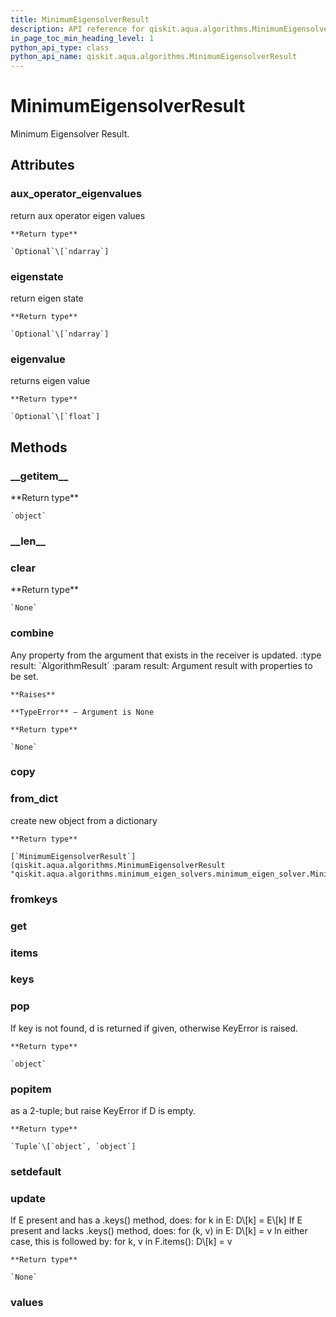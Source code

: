 ```yaml
---
title: MinimumEigensolverResult
description: API reference for qiskit.aqua.algorithms.MinimumEigensolverResult
in_page_toc_min_heading_level: 1
python_api_type: class
python_api_name: qiskit.aqua.algorithms.MinimumEigensolverResult
---
```


# MinimumEigensolverResult

<Class id="qiskit.aqua.algorithms.MinimumEigensolverResult" github="https://github.com/qiskit-community/qiskit-aqua/tree/stable/0.7/qiskit/aqua/algorithms/minimum_eigen_solvers/minimum_eigen_solver.py" signature="MinimumEigensolverResult(a_dict=None)">
  Minimum Eigensolver Result.

  ## Attributes

  ### aux\_operator\_eigenvalues

  <Attribute id="qiskit.aqua.algorithms.MinimumEigensolverResult.aux_operator_eigenvalues" name="aux_operator_eigenvalues" signature="Union[None, numpy.ndarray]">
    return aux operator eigen values

    **Return type**

    `Optional`\[`ndarray`]
  </Attribute>

  ### eigenstate

  <Attribute id="qiskit.aqua.algorithms.MinimumEigensolverResult.eigenstate" name="eigenstate" signature="Union[None, numpy.ndarray]">
    return eigen state

    **Return type**

    `Optional`\[`ndarray`]
  </Attribute>

  ### eigenvalue

  <Attribute id="qiskit.aqua.algorithms.MinimumEigensolverResult.eigenvalue" name="eigenvalue" signature="Union[None, float]">
    returns eigen value

    **Return type**

    `Optional`\[`float`]
  </Attribute>

  ## Methods

  ### \_\_getitem\_\_

  <Function id="qiskit.aqua.algorithms.MinimumEigensolverResult.__getitem__" name="__getitem__" signature="MinimumEigensolverResult.__getitem__(key)">
    **Return type**

    `object`
  </Function>

  ### \_\_len\_\_

  <Function id="qiskit.aqua.algorithms.MinimumEigensolverResult.__len__" name="__len__" signature="MinimumEigensolverResult.__len__()" />

  ### clear

  <Function id="qiskit.aqua.algorithms.MinimumEigensolverResult.clear" name="clear" signature="MinimumEigensolverResult.clear()">
    **Return type**

    `None`
  </Function>

  ### combine

  <Function id="qiskit.aqua.algorithms.MinimumEigensolverResult.combine" name="combine" signature="MinimumEigensolverResult.combine(result)">
    Any property from the argument that exists in the receiver is updated. :type result: `AlgorithmResult` :param result: Argument result with properties to be set.

    **Raises**

    **TypeError** – Argument is None

    **Return type**

    `None`
  </Function>

  ### copy

  <Function id="qiskit.aqua.algorithms.MinimumEigensolverResult.copy" name="copy" signature="MinimumEigensolverResult.copy()" />

  ### from\_dict

  <Function id="qiskit.aqua.algorithms.MinimumEigensolverResult.from_dict" name="from_dict" signature="static MinimumEigensolverResult.from_dict(a_dict)">
    create new object from a dictionary

    **Return type**

    [`MinimumEigensolverResult`](qiskit.aqua.algorithms.MinimumEigensolverResult "qiskit.aqua.algorithms.minimum_eigen_solvers.minimum_eigen_solver.MinimumEigensolverResult")
  </Function>

  ### fromkeys

  <Function id="qiskit.aqua.algorithms.MinimumEigensolverResult.fromkeys" name="fromkeys" signature="classmethod MinimumEigensolverResult.fromkeys(iterable, value=None)" />

  ### get

  <Function id="qiskit.aqua.algorithms.MinimumEigensolverResult.get" name="get" signature="MinimumEigensolverResult.get(k[, d]) → D[k] if k in D, else d.  d defaults to None." />

  ### items

  <Function id="qiskit.aqua.algorithms.MinimumEigensolverResult.items" name="items" signature="MinimumEigensolverResult.items() → a set-like object providing a view on D’s items" />

  ### keys

  <Function id="qiskit.aqua.algorithms.MinimumEigensolverResult.keys" name="keys" signature="MinimumEigensolverResult.keys() → a set-like object providing a view on D’s keys" />

  ### pop

  <Function id="qiskit.aqua.algorithms.MinimumEigensolverResult.pop" name="pop" signature="MinimumEigensolverResult.pop(key, default=None)">
    If key is not found, d is returned if given, otherwise KeyError is raised.

    **Return type**

    `object`
  </Function>

  ### popitem

  <Function id="qiskit.aqua.algorithms.MinimumEigensolverResult.popitem" name="popitem" signature="MinimumEigensolverResult.popitem()">
    as a 2-tuple; but raise KeyError if D is empty.

    **Return type**

    `Tuple`\[`object`, `object`]
  </Function>

  ### setdefault

  <Function id="qiskit.aqua.algorithms.MinimumEigensolverResult.setdefault" name="setdefault" signature="MinimumEigensolverResult.setdefault(k[, d]) → D.get(k,d), also set D[k]=d if k not in D" />

  ### update

  <Function id="qiskit.aqua.algorithms.MinimumEigensolverResult.update" name="update" signature="MinimumEigensolverResult.update(*args, **kwargs)">
    If E present and has a .keys() method, does: for k in E: D\[k] = E\[k] If E present and lacks .keys() method, does: for (k, v) in E: D\[k] = v In either case, this is followed by: for k, v in F.items(): D\[k] = v

    **Return type**

    `None`
  </Function>

  ### values

  <Function id="qiskit.aqua.algorithms.MinimumEigensolverResult.values" name="values" signature="MinimumEigensolverResult.values() → an object providing a view on D’s values" />
</Class>

